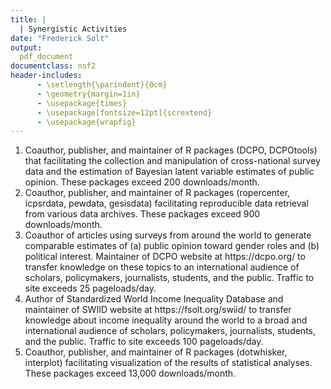 ```yaml
---
title: |
  | Synergistic Activities
date: "Frederick Solt"
output: 
  pdf_document
documentclass: nsf2
header-includes:
      - \setlength{\parindent}{0cm}
      - \geometry{margin=1in}
      - \usepackage{times}
      - \usepackage[fontsize=12pt]{scrextend}
      - \usepackage{wrapfig}
---
```


1. Coauthor, publisher, and maintainer of R packages (DCPO, DCPOtools) that facilitating the collection and manipulation of cross-national survey data and the estimation of Bayesian latent variable estimates of public opinion.
These packages exceed 200 downloads/month.
1. Coauthor, publisher, and maintainer of R packages (ropercenter, icpsrdata, pewdata, gesisdata) facilitating reproducible data retrieval from various data archives.
These packages exceed 900 downloads/month.
1. Coauthor of articles using surveys from around the world to generate comparable estimates of (a) public opinion toward gender roles and (b) political interest.  Maintainer of DCPO website at https://dcpo.org/ to transfer knowledge on these topics to an international audience of scholars, policymakers, journalists, students, and the public.
Traffic to site exceeds 25 pageloads/day.
1. Author of Standardized World Income Inequality Database and maintainer of SWIID website at https://fsolt.org/swiid/ to transfer knowledge about income inequality around the world to a broad and international audience of scholars, policymakers, journalists, students, and the public. 
Traffic to site exceeds 100 pageloads/day.
1. Coauthor, publisher, and maintainer of R packages (dotwhisker, interplot) facilitating visualization of the results of statistical analyses.  These packages exceed 13,000 downloads/month.